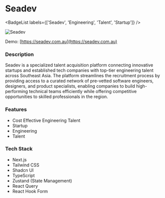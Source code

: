 
# Seadev
<BadgeList labels={['Seadev', 'Engineering', 'Talent', 'Startup']} />

![Seadev](/static/project/seadev.webp)

Demo: 
[https://seadev.com.au](https://seadev.com.au)

### Description
Seadev is a specialized talent acquisition platform connecting innovative startups and established tech companies with top-tier engineering talent across Southeast Asia. The platform streamlines the recruitment process by providing access to a curated network of pre-vetted software engineers, designers, and product specialists, enabling companies to build high-performing technical teams efficiently while offering competitive opportunities to skilled professionals in the region.

### Features
- Cost Effective Engineering Talent
- Startup
- Engineering
- Talent

### Tech Stack
- Next.js
- Tailwind CSS
- Shadcn UI
- TypeScript
- Zustand (State Management)
- React Query
- React Hook Form
